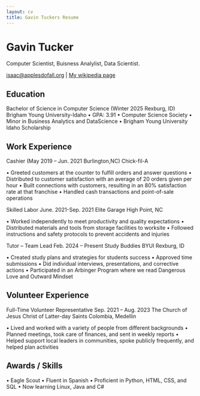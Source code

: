```yaml
---
layout: cv
title: Gavin Tuckers Resume
---
```

# Gavin Tucker
Computer Scientist, Buisness Analylist, Data Scientist.

<div id="webaddress">
<a href="isaac@applesdofall.org">isaac@applesdofall.org</a>
| <a href="http://en.wikipedia.org/wiki/Isaac_Newton">My wikipedia page</a>
</div>


## Education

Bachelor of Science in Computer Science (Winter 2025 Rexburg, ID) Brigham Young University-Idaho • GPA: 3.91 • Computer Science Society • Minor in Business Analytics and DataScience • Brigham Young University Idaho Scholarship

## Work Experience
Cashier (May 2019 – Jun. 2021 Burlington,NC) Chick-fil-A

• Greeted customers at the counter to fulfill orders and answer questions • Distributed to customer satisfaction with an average of 20 orders given per hour • Built connections with customers, resulting in an 80% satisfaction rate at that franchise • Handled cash transactions and point-of-sale operations

Skilled Labor June. 2021-Sep. 2021 Elite Garage High Point, NC

• Worked independently to meet productivity and quality expectations • Distributed materials and tools from storage facilities to worksite • Followed instructions and safety protocols to prevent accidents and injuries

Tutor – Team Lead Feb. 2024 – Present Study Buddies BYUI Rexburg, ID

• Created study plans and strategies for students success • Approved time submissions • Did individual interviews, presentations, and corrective actions • Participated in an Arbinger Program where we read Dangerous Love and Outward Mindset

## Volunteer Experience
Full-Time Volunteer Representative Sep. 2021 – Aug. 2023 The Church of Jesus Christ of Latter-day Saints Colombia, Medellin

• Lived and worked with a variety of people from different backgrounds • Planned meetings, took care of finances, and sent in weekly reports • Helped support local leaders in communities, spoke publicly frequently, and helped plan activities

## Awards / Skills

• Eagle Scout • Fluent in Spanish • Proficient in Python, HTML, CSS, and SQL • Now learning Linux, Java and C#


<!-- ### Footer

Last updated: May 2013 -->